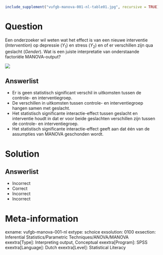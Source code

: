 ```{r, echo = FALSE, results = "hide"}
include_supplement("vufgb-manova-001-nl-table01.jpg", recursive = TRUE)
```

Question
========

Een onderzoeker wil weten wat het effect is van een nieuwe interventie (*Intervention*) op depressie ($Y_{1}$) en stress ($Y_{2}$) en of er verschillen zijn qua geslacht (*Gender*). Wat is een juiste interpretatie van onderstaande factoriële MANOVA-output?


![](vufgb-manova-001-nl-table01.jpg)
  
Answerlist
----------
* Er is geen statistisch significant verschil in uitkomsten tussen de controle- en interventiegroep. 
* De verschillen in uitkomsten tussen controle- en interventiegroep hangen samen met geslacht.
* Het statistisch significante interactie-effect tussen geslacht en interventie houdt in dat er voor beide geslachten verschillen zijn tussen de controle- en interventiegroep. 
* Het statistisch significante interactie-effect geeft aan dat één van de assumpties van MANOVA geschonden wordt.

Solution
========

Answerlist
----------
* Incorrect
* Correct
* Incorrect
* Incorrect

Meta-information
================
exname: vufgb-manova-001-nl
extype: schoice
exsolution: 0100
exsection: Inferential Statistics/Parametric Techniques/ANOVA/MANOVA
exextra[Type]: Interpreting output, Conceptual
exextra[Program]: SPSS
exextra[Language]: Dutch
exextra[Level]: Statistical Literacy
